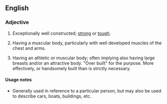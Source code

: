 ==English==
{{move}}
===Adjective===
{{en-adj|pos=[[built]] [[like]] a [[brick]] [[shithouse]]|-}}

# {{Australia|Canada|US|simile|colloquial|mildly|vulgar}} {{context|of an object}} Exceptionally well constructed; [[strong]] or [[tough]].
# {{Australia|Canada|British|US|simile|idiomatic|colloquial|mildly|vulgar}} {{context|of a man}} Having a muscular body, particularly with well developed muscles of the chest and arms.
# {{Canada|US|simile|idiomatic|colloquial|somewhat|vulgar}} {{context|of a woman}} Having an athletic or muscular body; often implying also having large breasts and/or an attractive body. "Over built" for the purpose. More effectively, or handsomely built than is strictly necessary.

====Usage notes====
* Generally used in reference to a particular person, but may also be used to describe cars, boats, buildings, etc.